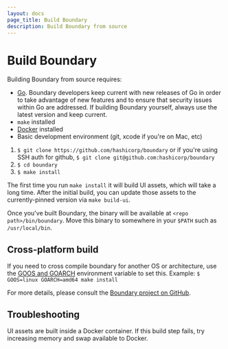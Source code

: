 ```yaml
---
layout: docs
page_title: Build Boundary
description: Build Boundary from source
---
```


# Build Boundary

Building Boundary from source requires:

- [Go](https://golang.org/dl/). Boundary developers keep current with new
  releases of Go in order to take advantage of new features and to ensure that
  security issues within Go are addressed. If building Boundary yourself, always
  use the latest version and keep current.
- `make` installed
- [Docker](https://docs.docker.com/get-docker/) installed
- Basic development environment (git, xcode if you're on Mac, etc)

1. `$ git clone https://github.com/hashicorp/boundary` or if you're using SSH auth for
   github, `$ git clone git@github.com:hashicorp/boundary`
2. `$ cd boundary`
3. `$ make install`

The first time you run `make install` it will build UI assets, which will take a
long time. After the initial build, you can update those assets to the
currently-pinned version via `make build-ui`.

Once you've built Boundary, the binary will be available at `<repo path>/bin/boundary`. Move this
binary to somewhere in your `$PATH` such as `/usr/local/bin`.

## Cross-platform build

If you need to cross compile boundary for another OS or architecture, use the [GOOS and GOARCH](https://github.com/hashicorp/boundary/blob/master/scripts/build.sh#L26)
environment variable to set this. Example: `$ GOOS=linux GOARCH=amd64 make install`

For more details, please consult the [Boundary project on GitHub](https://github.com/hashicorp/boundary#build-and-start-boundary-in-dev-mode).

## Troubleshooting

UI assets are built inside a Docker container. If this build step fails, try
increasing memory and swap available to Docker.
